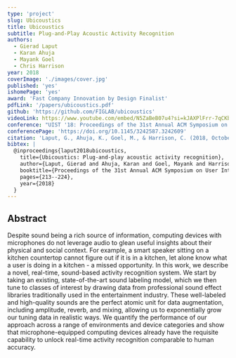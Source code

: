 ```yaml
---
type: 'project'
slug: Ubicoustics
title: Ubicoustics
subtitle: Plug-and-Play Acoustic Activity Recognition
authors:
  - Gierad Laput
  - Karan Ahuja
  - Mayank Goel
  - Chris Harrison
year: 2018
coverImage: './images/cover.jpg'
published: 'yes'
ishomePage: 'yes'
award: 'Fast Company Innovation by Design Finalist'
pdfLink: '/papers/ubicoustics.pdf'
github: 'https://github.com/FIGLAB/ubicoustics'
videoLink: https://www.youtube.com/embed/N5ZaBeB07u4?si=kJAXPlFrr-7qCKbT
conference: "UIST '18: Proceedings of the 31st Annual ACM Symposium on User Interface Software and Technology"
conferencePage: 'https://doi.org/10.1145/3242587.3242609'
citation: 'Laput, G., Ahuja, K., Goel, M., & Harrison, C. (2018, October). Ubicoustics: Plug-and-play acoustic activity recognition. In Proceedings of the 31st Annual ACM Symposium on User Interface Software and Technology (pp. 213-224).'
bibtex: |
  @inproceedings{laput2018ubicoustics,
    title={Ubicoustics: Plug-and-play acoustic activity recognition},
    author={Laput, Gierad and Ahuja, Karan and Goel, Mayank and Harrison, Chris},
    booktitle={Proceedings of the 31st Annual ACM Symposium on User Interface Software and Technology},
    pages={213--224},
    year={2018}
  }
---
```


## Abstract

Despite sound being a rich source of information, computing devices with microphones do not leverage audio to glean useful insights about their physical and social context. For example, a smart speaker sitting on a kitchen countertop cannot figure out if it is in a kitchen, let alone know what a user is doing in a kitchen - a missed opportunity. In this work, we describe a novel, real-time, sound-based activity recognition system. We start by taking an existing, state-of-the-art sound labeling model, which we then tune to classes of interest by drawing data from professional sound effect libraries traditionally used in the entertainment industry. These well-labeled and high-quality sounds are the perfect atomic unit for data augmentation, including amplitude, reverb, and mixing, allowing us to exponentially grow our tuning data in realistic ways. We quantify the performance of our approach across a range of environments and device categories and show that microphone-equipped computing devices already have the requisite capability to unlock real-time activity recognition comparable to human accuracy.
